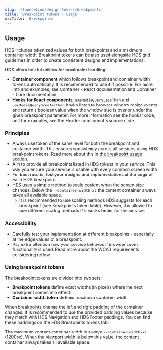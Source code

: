 ```yaml
---
slug: '/foundation/design-tokens/breakpoints'
title: 'Breakpoint tokens - Usage'
navTitle: 'Breakpoints'
---
```




## Usage

HDS includes tokenized values for both breakpoints and a maximum container width. Breakpoint tokens can be also used alongside <InternalLink size="M" href="/foundation/guidelines/grid">HDS grid guidelines</InternalLink> in order to create consistent designs and implementations.

HDS offers helpful utilities for breakpoint handling:
- **Container component** which follows breakpoint and container width tokens automatically. It is recommended to use it if possible. For more info and examples, see <Link openInNewTab openInNewTabAriaLabel="Opens in a new tab" href="/storybook/react/?path=/story/components-container--example">Container - React documentation</Link> and <Link openInNewTab openInNewTabAriaLabel="Opens in a new tab" href="/storybook/core/?path=/story/components-container--default">Container - Core documentation</Link>.
- **Hooks for React components**; `useMediaQueryLessThan` and `useMediaQueryGreaterThan` hooks listen to browser window resize events and return a boolean value when the window size is over or under the given breakpoint parameter. For more information see <ExternalLink openInNewTab href="https://github.com/City-of-Helsinki/helsinki-design-system/blob/development/packages/react/src/hooks/useMediaQuery.ts">the hooks' code</ExternalLink>, and for examples, see <ExternalLink openInNewTab href="https://github.com/City-of-Helsinki/helsinki-design-system/blob/development/packages/react/src/components/header/Header.tsx">the Header component's source code</ExternalLink>. 

### Principles

- Always use token of the same level for both the breakpoint and container width. This ensures consistency across all services using HDS breakpoint tokens. Read more about this in [the breakpoint usage section.](#using-breakpoint-tokens)
- Aim to provide all breakpoints listed in HDS tokens in your service. This way you ensure your service is usable with every common screen width.
- For best results, test your designs and implementations at the edge of each HDS breakpoint.
- HDS uses a simple method to scale content when the screen size changes. Below the `--container-width-xl` the content container always takes all available space.
  - It is recommended to use scaling methods HDS suggests for each breakpoint (<InternalLink size="M" href="/foundation/design-tokens/breakpoints/tokens#tokens">see Breakpoints token table</InternalLink>). However, it is allowed to use different scaling methods if it works better for the service.

### Accessibility

- Carefully test your implementation at different breakpoints - especially at the edge values of a breakpoint.
- Pay extra attention how your service behaves if browser zoom functionality is used. Read more about the <ExternalLink openInNewTab href="https://www.w3.org/WAI/WCAG21/Understanding/reflow.html">WCAG requirements considering reflow</ExternalLink>.

### Using breakpoint tokens

The breakpoint tokens are divided into two sets;

- **Breakpoint tokens** define exact widths (in pixels) where the next breakpoint comes into effect.
- **Container width token** defines maximum container width.

When breakpoints change the left and right padding of the container changes. It is recommended to use the provided padding values because they match with <InternalLink href="/components/navigation">HDS Navigation</InternalLink> and <InternalLink href="/components/footer">HDS Footer</InternalLink> paddings. You can find these paddings on the <InternalLink href="/foundation/design-tokens/breakpoints/tokens">HDS Breakpoints tokens tab.</InternalLink>

The maximum content container width is always `--container-width-xl` (1200px). When the viewport width is below this value, the content container always takes all available space.
